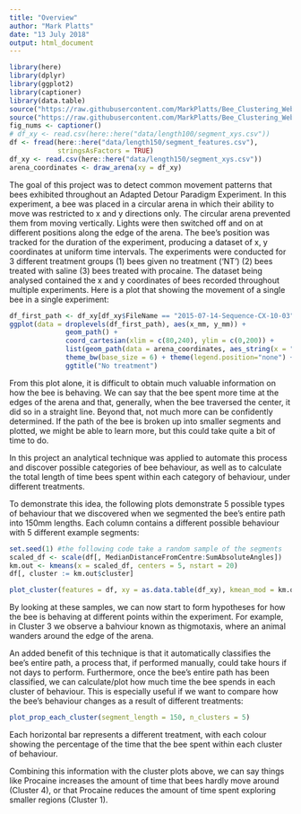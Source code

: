 ```yaml
---
title: "Overview"
author: "Mark Platts"
date: "13 July 2018"
output: html_document
---
```


```r
library(here)
library(dplyr)
library(ggplot2)
library(captioner)
library(data.table)
source("https://raw.githubusercontent.com/MarkPlatts/Bee_Clustering_Website/master/code/R/helper_functions.R")
source("https://raw.githubusercontent.com/MarkPlatts/Bee_Clustering_Website/master/code/R/plot_prop_each_cluster.R")
fig_nums <- captioner()
# df_xy <- read.csv(here::here("data/length100/segment_xys.csv"))
df <- fread(here::here("data/length150/segment_features.csv"),
            stringsAsFactors = TRUE)
df_xy <- read.csv(here::here("data/length150/segment_xys.csv"))
arena_coordinates <- draw_arena(xy = df_xy)
```

The goal of this project was to detect common movement patterns that bees exhibited throughout an Adapted Detour Paradigm Experiment. In this experiment, a bee was placed in a circular arena in which their ability to move was restricted to x and y directions only. The circular arena prevented them from moving vertically. Lights were then switched off and on at different positions along the edge of the arena. The bee's position was tracked for the duration of the experiment, producing a dataset of x, y coordinates at uniform time intervals. The experiments were conducted for 3 different treatment groups (1) bees given no treatment ('NT') (2) bees treated with saline (3) bees treated with procaine. The dataset being analysed contained the x and y coordinates of bees recorded throughout multiple experiments. Here is a plot that showing the movement of a single bee in a single experiment:

```r
df_first_path <- df_xy[df_xy$FileName == "2015-07-14-Sequence-CX-10-03", ]
ggplot(data = droplevels(df_first_path), aes(x_mm, y_mm)) + 
              geom_path() + 
              coord_cartesian(xlim = c(80,240), ylim = c(0,200)) +
              list(geom_path(data = arena_coordinates, aes_string(x = "x", y = "y"))) + 
              theme_bw(base_size = 6) + theme(legend.position="none") +
              ggtitle("No treatment")
```

From this plot alone, it is difficult to obtain much valuable information on how the bee is behaving. We can say that the bee spent more time at the edges of the arena and that, generally, when the bee traversed the center, it did so in a straight line. Beyond that, not much more can be confidently determined. If the path of the bee is broken up into smaller segments and plotted, we might be able to learn more, but this could take quite a bit of time to do.

In this project an analytical technique was applied to automate this process and discover possible categories of bee behaviour, as well as to calculate the total length of time bees spent within each category of behaviour, under different treatments.

To demonstrate this idea, the following plots demonstrate 5 possible types of behaviour that we discovered when we segmented the bee's entire path into 150mm lengths. Each column contains a different possible behaviour with 5 different example segments:

```r
set.seed(1) #the following code take a random sample of the segments
scaled_df <- scale(df[, MedianDistanceFromCentre:SumAbsoluteAngles])
km.out <- kmeans(x = scaled_df, centers = 5, nstart = 20)
df[, cluster := km.out$cluster]
```

```r
plot_cluster(features = df, xy = as.data.table(df_xy), kmean_mod = km.out, nSegments = 5)
```

By looking at these samples, we can now start to form hypotheses for how the bee is behaving at different points within the experiment. For example, in Cluster 3 we observe a bahviour known as thigmotaxis, where an animal wanders around the edge of the arena.

An added benefit of this technique is that it automatically classifies the bee's entire path, a process that, if performed manually, could take hours if not days to perform. Furthermore, once the bee's entire path has been classified, we can calculate/plot how much time the bee spends in each cluster of behaviour. This is especially useful if we want to compare how the bee's behaviour changes as a result of different treatments:

```r
plot_prop_each_cluster(segment_length = 150, n_clusters = 5)
```

Each horizontal bar represents a different treatment, with each colour showing the percentage of the time that the bee spent within each cluster of behaviour.

Combining this information with the cluster plots above, we can say things like Procaine increases the amount of time that bees hardly move around (Cluster 4), or that Procaine reduces the amount of time spent exploring smaller regions (Cluster 1).
